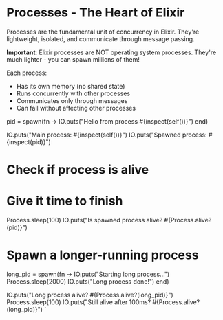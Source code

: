 
# Processes - The Heart of Elixir

Processes are the fundamental unit of concurrency in Elixir. They're lightweight, isolated, and communicate through message passing.

**Important**: Elixir processes are NOT operating system processes. They're much lighter - you can spawn millions of them!

Each process:

- Has its own memory (no shared state)
- Runs concurrently with other processes
- Communicates only through messages
- Can fail without affecting other processes

pid =
  spawn(fn ->
    IO.puts("Hello from process #{inspect(self())}")
  end)

IO.puts("Main process: #{inspect(self())}")
IO.puts("Spawned process: #{inspect(pid)}")

# Check if process is alive

# Give it time to finish
Process.sleep(100)
IO.puts("Is spawned process alive? #{Process.alive?(pid)}")

# Spawn a longer-running process

long_pid =
  spawn(fn ->
    IO.puts("Starting long process...")
    Process.sleep(2000)
    IO.puts("Long process done!")
  end)

IO.puts("Long process alive? #{Process.alive?(long_pid)}")
Process.sleep(100)
IO.puts("Still alive after 100ms? #{Process.alive?(long_pid)}")
`
